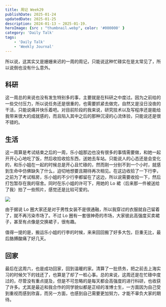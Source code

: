 ```yaml
---
title: 周记 Week29
publishDate: 2025-01-24
updatedDate: 2025-01-25
description: 2024-01-13 ~ 2025-01-19.
heroImage: {src : "thumbnail.webp", color: '#000000' }
category: 'Daily Talk'
tags:
    - 'Daily Talk'
    - 'Weekly Journal'
---
```


所以说，这其实又是姗姗来迟的一周的周记，只能说这种忙碌实在是太常见了，所以说倒也没有什么意外。

## 科研

这一周总的来说也没有发生特别多的事，主要就是在科研之中度过。因为之前给的一些交付压力，所以说任务还是很重的，也需要抓紧去做完，自然又是没日没夜的干活，只能说痛并快乐着吧。对目前阶段的我来说，研究技术以及写程序还是能给我带来很大的成就感的，而且陷入其中之后的那种沉浸的心流体验，只能说还是很不错的。

## 生活

这一周算是考试结束之后的一周，乐小姐那边也没有很多的事情需要做，和她一起开开心心地吃了饭，然后收拾收拾东西，送她去车站。只能说人的心态还是会变化的，和乐小姐在一起的时候总是开心且忙碌的，然而刚一分别不到一个小时，就感到生命中仿佛缺失了什么，迫切地想要且期待再次相见。在这边收拾了一下行李，之前为了考试租房，乐小姐的不少行李都留在了这边，所以说需要收拾一下，然后打包暂存在我的宿舍。同时在乐小姐的许可下，用她的 Lo 裙（后来那一件被送给了我）拍了一些照片，感觉还是比较可爱的。

![](https://pic.axi404.top/1.9rjhqwq0nd.webp)

由于据说 Lo 圈大家还是对于男性女装不是很通融，所以我穿过的衣服就自己留着了，就不再污染市场了。不过 Lo 圈有一套很神奇的市场，大家彼此高强度买卖裙子，甚至有点像是交换裙子，很有趣。

值得一提的是，搬运乐小姐的行李的时候，来来回回搬了好多大包，巨重无比，最后胳膊酸痛了好几天。

## 回家

最后在这周六，也是成功回家，回到温暖的家。清算了一批债务，把之前去上海实习的时候欠下的钱还了，也算是了却了一桩心事。总的来说，这周还是在忙碌中度过的，尽管没有重点提及，但是不可忽略的是每天都会高强度的进行科研，也收获了许多。尤其是最近和我合作的同学貌似都是正经的准博士生，一方面因为自己受到重视而感到欣喜，而另一方面，也感到自己需要更加努力，才能不辜负大家的期待。
